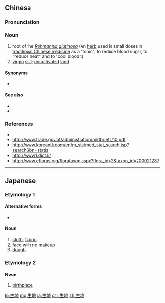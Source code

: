 ==Chinese==
{{zh-forms}}

===Pronunciation===
{{zh-pron
|m=shēngdì
|c=saang1 dei6
|mn=qz:sng-tē/tw,xm,zz:seng-tē
|cat=n
}}

===Noun===
{{zh-noun}}

# root of the ''[[Rehmannia glutinosa]]'' (An [[herb]] used in small doses in [[traditional Chinese medicine]] as a "tonic", to reduce blood sugar, to "reduce heat" and to "cool blood".)
# [[virgin]] [[soil]]; [[uncultivated]] [[land]]

====Synonyms====
* {{l|zh|生地黄}}

====See also====
* {{l|zh|清热药}}
* {{l|zh|药材}}

===References===
* {{pedialite|生地|lang=zh}}
* http://www.trade.gov.bt/administration/mktbriefs/10.pdf
* http://www.koreantk.com/en/m_sta/med_stat_search.jsp?searchGbn=statis
* http://www1.dict.li/
* http://www.efloras.org/florataxon.aspx?flora_id=2&taxon_id=200021237

----

==Japanese==

===Etymology 1===

====Alternative forms====
* {{l|ja|素地}}

====Noun====
{{ja-kanjitab|き|じ|yomi=ko}}
{{ja-noun|きじ}}

# [[cloth]], [[fabric]]
# face with no [[makeup]]
# [[dough]]

===Etymology 2===

====Noun====
{{ja-kanjitab|せい|ち|yomi=o}}
{{ja-noun|せいち}}

# [[birthplace]]

[[lo:生地]]
[[mg:生地]]
[[ja:生地]]
[[chr:生地]]
[[zh:生地]]